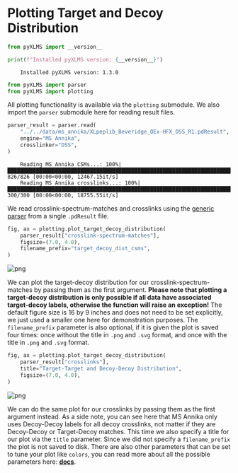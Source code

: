 # **Plotting Target and Decoy Distribution**


```python
from pyXLMS import __version__

print(f"Installed pyXLMS version: {__version__}")
```
```
    Installed pyXLMS version: 1.3.0
```


```python
from pyXLMS import parser
from pyXLMS import plotting
```

All plotting functionality is available via the `plotting` submodule. We also import the `parser` submodule here for reading result files.


```python
parser_result = parser.read(
    "../../data/ms_annika/XLpeplib_Beveridge_QEx-HFX_DSS_R1.pdResult",
    engine="MS Annika",
    crosslinker="DSS",
)
```
```
    Reading MS Annika CSMs...: 100%|████████████████████████████████████████████████████████████████████████████████████████████████████| 826/826 [00:00<00:00, 12467.15it/s]
    Reading MS Annika crosslinks...: 100%|██████████████████████████████████████████████████████████████████████████████████████████████| 300/300 [00:00<00:00, 18755.55it/s]
```

We read crosslink-spectrum-matches and crosslinks using the [generic parser](https://hgb-bin-proteomics.github.io/pyXLMS/pyXLMS.parser.html#pyXLMS.parser.read) from a single `.pdResult` file.


```python
fig, ax = plotting.plot_target_decoy_distribution(
    parser_result["crosslink-spectrum-matches"],
    figsize=(7.0, 4.0),
    filename_prefix="target_decoy_dist_csms",
)
```


    
![png](./plot_target_decoy_distribution_files/plot_target_decoy_distribution_6_0.png)
    


We can plot the target-decoy distribution for our crosslink-spectrum-matches by passing them as the first argument. **Please note that plotting a target-decoy distribution is only possible if all data have associated target-decoy labels, otherwise the function will raise an exception!** The default figure size is 16 by 9 inches and does not need to be set explicitly, we just used a smaller one here for demonstration purposes. The `filename_prefix` parameter is also optional, if it is given the plot is saved four times: once without the title in `.png` and `.svg` format, and once with the title in `.png` and `.svg` format.


```python
fig, ax = plotting.plot_target_decoy_distribution(
    parser_result["crosslinks"],
    title="Target-Target and Decoy-Decoy Distribution",
    figsize=(7.0, 4.0),
)
```


    
![png](./plot_target_decoy_distribution_files/plot_target_decoy_distribution_8_0.png)
    


We can do the same plot for our crosslinks by passing them as the first argument instead. As a side note, you can see here that MS Annika only uses Decoy-Decoy labels for all decoy crosslinks, not matter if they are Decoy-Decoy or Target-Decoy matches. This time we also specify a title for our plot via the `title` parameter. Since we did not specify a `filename_prefix` the plot is not saved to disk. There are also other parameters that can be set to tune your plot like `colors`, you can read more about all the possible parameters here: [**docs**](https://hgb-bin-proteomics.github.io/pyXLMS/pyXLMS.plotting.html#pyXLMS.plotting.plot_target_decoy_distribution.plot_target_decoy_distribution).
